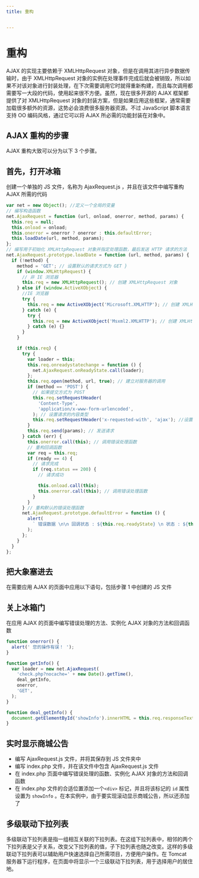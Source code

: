```yaml
---
title: 重构


---
```


# 重构

AJAX 的实现主要依赖于 XMLHttpRequest 对象，但是在调用其进行异步数据传输时，由于 XMLHttpRequest
对象的实例在处理事件完成后就会被销毁，所以如果不对该对象进行封装处理，在下次需要调用它时就得重新构建，而且每次调用都需要写一大段的代码，使用起来很不方便。虽然，现在很多开源的 AJAX
框架都提供了对 XMLHttpRequest 对象的封装方案，但是如果应用这些框架，通常需要加载很多额外的资源，这势必会浪费很多服务器资源。不过 JavaScript 脚本语言支持 OO
编码风格，通过它可以将 AJAX 所必需的功能封装在对象中。

## AJAX 重构的步骤

AJAX 重构大致可以分为以下 3 个步骤。

## 首先，打开冰箱

创建一个单独的 JS 文件，名称为 AjaxRequest.js ，并且在该文件中编写重构 AJAX 所需的代码

```js
var net = new Object(); //定义一个全局的变量
// 编写构造函数
net.AjaxRequest = function (url, onload, onerror, method, params) {
  this.req = null;
  this.onload = onload;
  this.onerror = onerror ? onerror : this.defaultError;
  this.loadDate(url, method, params);
};
// 编写用于初始化 XMLHttpRequest 对象并指定处理函数，最后发送 HTTP 请求的方法
net.AjaxRequest.prototype.loadDate = function (url, method, params) {
  if (!method) {
    method = 'GET'; // 设置默认的请求方式为 GET }
    if (window.XMLHttpRequest) {
      // 非 IE 浏览器
      this.req = new XMLHttpRequest(); // 创建 XMLHttpRequest 对象
    } else if (window.ActiveXObject) {
      //IE 浏览器
      try {
        this.req = new ActiveXObject('Microsoft.XMLHTTP'); // 创建 XMLHttpRequest 对象
      } catch (e) {
        try {
          this.req = new ActiveXObject('Msxml2.XMLHTTP'); // 创建 XMLHttpRequest 对象
        } catch (e) {}
      }
    }

    if (this.req) {
      try {
        var loader = this;
        this.req.onreadystatechange = function () {
          net.AjaxRequest.onReadyState.call(loader);
        };
        this.req.open(method, url, true); // 建立对服务器的调用
        if (method == 'POST') {
          // 如果提交方式为 POST
          this.req.setRequestHeader(
            'Content-Type',
            'application/x-www-form-urlencoded',
          ); // 设置请求的内容类型
          this.req.setRequestHeader('x-requested-with', 'ajax'); //设置请求的发出者
        }
        this.req.send(params); // 发送请求
      } catch (err) {
        this.onerror.call(this); // 调用错误处理函数
        // 重构回调函数
        var req = this.req;
        if (ready == 4) {
          // 请求完成
          if (req.status == 200) {
            // 请求成功

            this.onload.call(this);
            this.onerror.call(this); // 调用错误处理函数
          }
        }
      } // 重构默认的错误处理函数
      net.AjaxRequest.prototype.defaultError = function () {
        alert(
          ` 错误数据 \n\n 回调状态 : ${this.req.readyState} \n 状态 : ${this.req.status};`,
        );
      };
    }
  }
};
```

## 把大象塞进去

在需要应用 AJAX 的页面中应用以下语句，包括步骤 1 中创建的 JS 文件

## 关上冰箱门

在应用 AJAX 的页面中编写错误处理的方法、实例化 AJAX 对象的方法和回调函数

```js
function onerror() {
  alert(' 您的操作有误！ ');
}

function getInfo() {
  var loader = new net.AjaxRequest(
    'check.php?nocache=' + new Date().getTime(),
    deal_getInfo,
    onerror,
    'GET',
  );
}

function deal_getInfo() {
  document.getElementById('showInfo').innerHTML = this.req.responseText;
}
```

## 实时显示商城公告

- 编写 AjaxRequest.js 文件，并将其保存到 JS 文件夹中
- 编写 index.php 文件，并在该文件中包含 AjaxRequest.js 文件
- 在 index.php 页面中编写错误处理的函数、实例化 AJAX 对象的方法和回调函数
- 在 index.php 文件的合适位置添加一个`<div>` 标记，并且将该标记的 `id` 属性设置为 `showInfo` 。在本实例中，由于要实现滚动显示商城公告，所以还添加了

## 多级联动下拉列表

多级联动下拉列表是指一组相互关联的下拉列表。在这组下拉列表中，相邻的两个下拉列表是父子关系，改变父下拉列表的值，子下拉列表也随之改变。这样的多级联动下拉列表可以辅助用户快速选择自己所需项目，方便用户操作。在 Tomcat
服务器下运行程序，在页面中将显示一个三级联动下拉列表，用于选择用户的居住地。

            